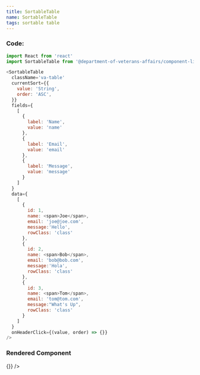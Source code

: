 ```yaml
---
title: SortableTable
name: SortableTable
tags: sortable table
---
```


### Code:

```javascript
import React from 'react'
import SortableTable from '@department-of-veterans-affairs/component-library/SortableTable'

<SortableTable
  className='va-table'
  currentSort={{
    value: 'String',
    order: 'ASC',
  }}
  fields={
    [
      {
        label: 'Name',
        value: 'name'
      },
      {
        label: 'Email',
        value: 'email'
      },
      {
        label: 'Message',
        value: 'message'
      }
    ]
  }
  data={
    [
      {
        id: 1,
        name: <span>Joe</span>,
        email: 'joe@joe.com',
        message:'Hello',
        rowClass: 'class'
      },
      {
        id: 2,
        name: <span>Bob</span>,
        email: 'bob@bob.com',
        message:'Hola',
        rowClass: 'class'
      },
      {
        id: 3,
        name: <span>Tom</span>,
        email: 'tom@tom.com',
        message:"What's Up",
        rowClass: 'class'
      }
    ]
  }
  onHeaderClick={(value, order) => {}}
/>
```

### Rendered Component

<div className="site-c-reactcomp__rendered">
  <SortableTable
    className='va-table'
    currentSort={{
      value: 'String',
      order: 'ASC',
    }}
    fields={
      [
        {
          label: 'Name',
          value: 'name'
        },
        {
          label: 'Email',
          value: 'email'
        },
        {
          label: 'Message',
          value: 'message'
        }
      ]
    }
    data={
      [
        {
          id: 1,
          name: 'Joe',
          email: 'joe@joe.com',
          message:'Hello',
          rowClass: 'class'
        },
        {
          id: 2,
          name: 'Bob',
          email: 'bob@bob.com',
          message:'Hola',
          rowClass: 'class'
        },
        {
          id: 3,
          name: 'Tom',
          email: 'tom@tom.com',
          message:"What's Up",
          rowClass: 'class'
        }
      ]
    }
    onHeaderClick={(value, order) => {}}
  />
</div>

